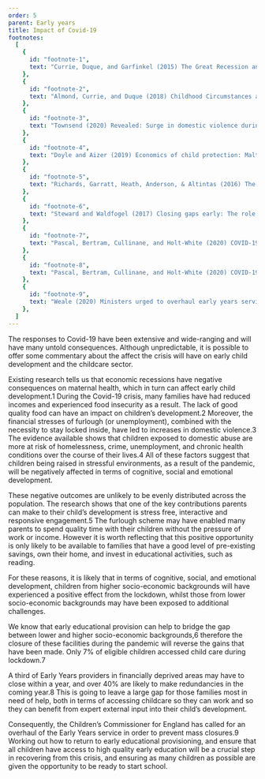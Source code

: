 ```yaml
---
order: 5
parent: Early years
title: Impact of Covid-19
footnotes:
  [
    {
      id: "footnote-1",
      text: "Currie, Duque, and Garfinkel (2015) The Great Recession and Mothers’ Health. The Economic Journal 125(588).",
    },
    {
      id: "footnote-2",
      text: "Almond, Currie, and Duque (2018) Childhood Circumstances and Adult Outcomes: Act II. Journal of Economic Literature 56(4): 1360-1446.",
    },
    {
      id: "footnote-3",
      text: "Townsend (2020) Revealed: Surge in domestic violence during Covid-19 crisis. The Observer, 12/04/2020.",
    },
    {
      id: "footnote-4",
      text: "Doyle and Aizer (2019) Economics of child protection: Maltreatment, foster care, and intimate partner violence. Annual Review of Economics, 2018(Aug): 87-108.",
    },
    {
      id: "footnote-5",
      text: "Richards, Garratt, Heath, Anderson, & Altintas (2016) The childhood origins of social mobility: socio-economic inequalities and changing opportunities.",
    },
    {
      id: "footnote-6",
      text: "Steward and Waldfogel (2017) Closing gaps early: The role of early years policy in promoting social mobility in England. The Sutton Trust.",
    },
    {
      id: "footnote-7",
      text: "Pascal, Bertram, Cullinane, and Holt-White (2020) COVID-19 and Social Mobility Impact Brief #4: Early Years. Sutton Trust.",
    },
    {
      id: "footnote-8",
      text: "Pascal, Bertram, Cullinane, and Holt-White (2020) COVID-19 and Social Mobility Impact Brief #4: Early Years. Sutton Trust.",
    },
    {
      id: "footnote-9",
      text: "Weale (2020) Ministers urged to overhaul early years services in England. The Guardian, 17/07/2020.",
    },
  ]
---
```



<div>
  The responses to Covid-19 have been extensive and wide-ranging and will have many untold consequences. 
  Although unpredictable, it is possible to offer some commentary about the affect the crisis will have 
  on early child development and the childcare sector.
  
  <CovidImpactRedundanciesSVG />
  <CovidImpactChildCareSVG />
</div>

<ResearchImage imageName="impact-of-covid-19-1.jpg" />

Existing research tells us that economic recessions have negative consequences on maternal health, which 
in turn can affect early child development.<FootnoteLink linkId="footnote-1">1</FootnoteLink> During 
the Covid-19 crisis, many families have had reduced incomes and experienced food insecurity as a result. 
The lack of good quality food can have an impact on children’s 
development.<FootnoteLink linkId="footnote-2">2</FootnoteLink> Moreover, the financial stresses of 
furlough (or unemployment), combined with the necessity to stay locked inside, have led 
to increases in domestic violence.<FootnoteLink linkId="footnote-3">3</FootnoteLink> The evidence 
available shows that children exposed to domestic abuse are more at risk of homelessness, crime, 
unemployment, and chronic health conditions over the course of their 
lives.<FootnoteLink linkId="footnote-4">4</FootnoteLink> All of these factors suggest that 
children being raised in stressful environments, as a result of the pandemic, will be negatively 
affected in terms of cognitive, social and emotional development. 

<div>
These negative outcomes are unlikely to be evenly distributed across the population. The research shows 
that one of the key contributions parents can make to their child’s development is stress free, interactive 
and responsive engagement.<FootnoteLink linkId="footnote-5">5</FootnoteLink> The furlough scheme may 
have enabled many parents to spend quality time with their children without the pressure of work or 
income. However it is worth reflecting that this positive opportunity is only likely to be available 
to families that have a good level of pre-existing savings, own their home, and invest in educational 
activities, such as reading. 

For these reasons, it is likely that in terms of cognitive, social, and emotional development, children from 
higher socio-economic backgrounds will have experienced a positive effect from the lockdown, whilst those 
from lower socio-economic backgrounds may have been exposed to additional challenges. 
</div>

<ResearchImage imageName="impact-of-covid-19-2.jpg" />

<div>
We know that early educational provision can help to bridge the gap between lower and higher socio-economic 
backgrounds,<FootnoteLink linkId="footnote-6">6</FootnoteLink> therefore the closure of these facilities during 
the pandemic will reverse the gains that have been made. Only 7% of eligible children accessed child care 
during lockdown.<FootnoteLink linkId="footnote-7">7</FootnoteLink>

A third of Early Years providers in financially deprived areas may have to close within a year, and over 40% 
are likely to make redundancies in the coming year.<FootnoteLink linkId="footnote-8">8</FootnoteLink> This 
is going to leave a large gap for those families most in need of help, both in terms of accessing childcare 
so they can work and so they can benefit from expert external input into their child’s development. 
</div>

Consequently, the Children’s Commissioner for England has called for an overhaul of the Early Years service 
in order to prevent mass closures.<FootnoteLink linkId="footnote-9">9</FootnoteLink> Working out how to 
return to early educational provisioning, and ensure that all children have access to high quality early 
education will be a crucial step in recovering from this crisis, and ensuring as many children as possible 
are given the opportunity to be ready to start school.